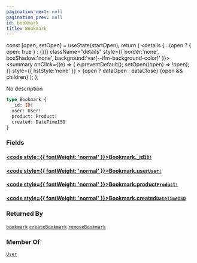 ```yaml
---
pagination_next: null
pagination_prev: null
id: bookmark
title: Bookmark
---
```









  const [open, setOpen] = useState(startOpen);
  return (
    <details {...(open ? { open: true } : {})} className="details" style={{ border:'none', boxShadow:'none', background:'var(--ifm-background-color)' }}>
      <summary
        onClick={(e) => {
          e.preventDefault();
          setOpen((open) => !open);
        }}
        style={{ listStyle:'none' }}
      >
      {open ? dataOpen : dataClose}
      </summary>
      {open && children}
    </details>
  );
};








No description


```graphql
type Bookmark {
  _id: ID!
  user: User!
  product: Product!
  created: DateTimeISO
}
```




### Fields

#### [<code style={{ fontWeight: 'normal' }}>Bookmark.<b>_id</b></code>](#)<Bullet />[`ID!`](/types/scalars/id.mdx) <Badge class="badge badge--secondary" text="non-null"/> <Badge class="badge badge--secondary" text="scalar"/> 



#### [<code style={{ fontWeight: 'normal' }}>Bookmark.<b>user</b></code>](#)<Bullet />[`User!`](/types/objects/user.mdx) <Badge class="badge badge--secondary" text="non-null"/> <Badge class="badge badge--secondary" text="object"/> 



#### [<code style={{ fontWeight: 'normal' }}>Bookmark.<b>product</b></code>](#)<Bullet />[`Product!`](/types/interfaces/product.mdx) <Badge class="badge badge--secondary" text="non-null"/> <Badge class="badge badge--secondary" text="interface"/> 



#### [<code style={{ fontWeight: 'normal' }}>Bookmark.<b>created</b></code>](#)<Bullet />[`DateTimeISO`](/types/scalars/date-time-iso.mdx) <Badge class="badge badge--secondary" text="scalar"/> 







### Returned By

[`bookmark`](/operations/mutations/bookmark.mdx)  <Badge class="badge badge--secondary" text="mutation"/><Bullet />[`createBookmark`](/operations/mutations/create-bookmark.mdx)  <Badge class="badge badge--secondary" text="mutation"/><Bullet />[`removeBookmark`](/operations/mutations/remove-bookmark.mdx)  <Badge class="badge badge--secondary" text="mutation"/>

### Member Of

[`User`](/types/objects/user.mdx)  <Badge class="badge badge--secondary" text="object"/>


